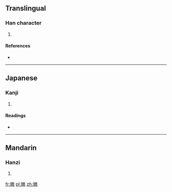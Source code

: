 ==Translingual==

===Han character===
{{Han char|rn=38|rad=女|as=12|sn=15|four=|canj=女山土大 (VUGK)}}

# {{defn|Han|sort=女12}}

====References====
* {{Han ref|kx=0271.330|dkj=06742|dj=0539.250|hdz=21080.170|uh=5B0D|ud=23309}}

----

==Japanese==

===Kanji===
{{ja-kanji|grade=|rs=女12}}

# {{defn|lang=ja|sort=女12}}

====Readings====
* {{ja-readings|on=[[び]] (bi)|kun=}}

----

==Mandarin==

===Hanzi===
{{cmn-hanzi|pin=[[měi]] ([[mei3]])|wg=mei<sup>3</sup>}}

# {{defn|lang=cmn|sort=女12}}

[[fr:嬍]]
[[pl:嬍]]
[[zh:嬍]]